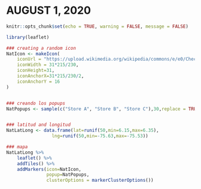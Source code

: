 # **AUGUST 1, 2020**

```r
knitr::opts_chunk$set(echo = TRUE, warning = FALSE, message = FALSE)
```

```r
library(leaflet)

### creating a random icon
NatIcon <- makeIcon(
    iconUrl = "https://upload.wikimedia.org/wikipedia/commons/e/e0/Check_green_icon.svg",
    iconWidth = 31*215/230, 
    iconHeight=31,
    iconAnchorX=31*215/230/2,
    iconAnchorY = 16
)


### creando los popups
NatPopups <- sample(c("Store A", "Store B", "Store C"),30,replace = TRUE)


### latitud and longitud
NatLatLong <- data.frame(lat=runif(50,min=6.15,max=6.35), 
                 lng=runif(50,min=-75.63,max=-75.53))  

### mapa
NatLatLong %>% 
    leaflet() %>% 
    addTiles() %>% 
    addMarkers(icon=NatIcon, 
               popup=NatPopups,
               clusterOptions = markerClusterOptions())

```












